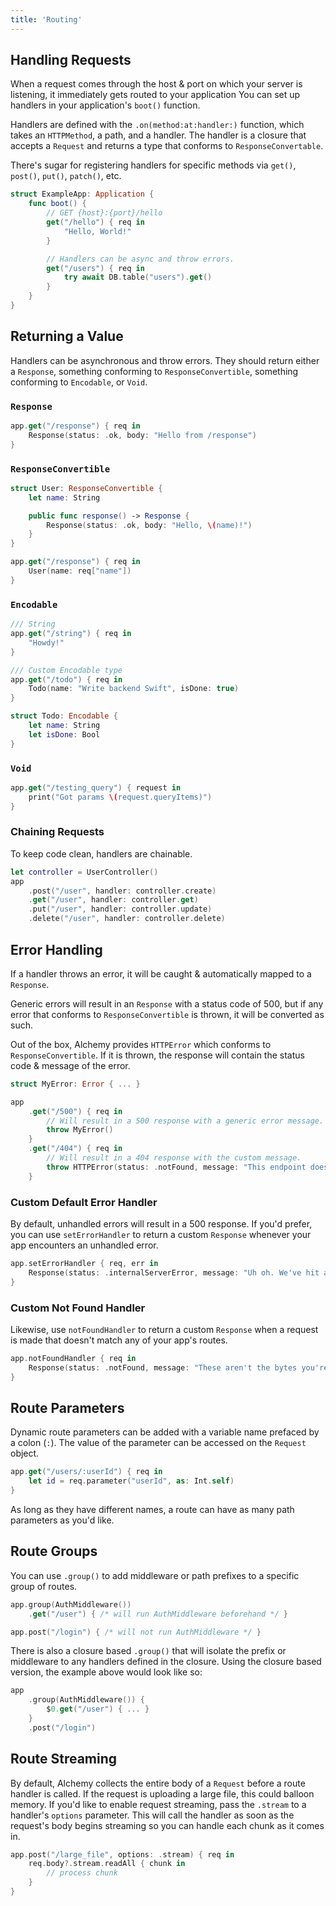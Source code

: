 ```yaml
---
title: 'Routing'
---
```


## Handling Requests

When a request comes through the host & port on which your server is listening, it immediately gets routed to your application You can set up handlers in your application's `boot()` function.

Handlers are defined with the `.on(method:at:handler:)` function, which takes an `HTTPMethod`, a path, and a handler. The handler is a closure that accepts a `Request` and returns a type that conforms to `ResponseConvertable`.

There's sugar for registering handlers for specific methods via `get()`, `post()`, `put()`, `patch()`, etc.

```swift
struct ExampleApp: Application {
    func boot() {
        // GET {host}:{port}/hello
        get("/hello") { req in
            "Hello, World!"
        }

        // Handlers can be async and throw errors.
        get("/users") { req in
            try await DB.table("users").get()
        }
    }
}
```

## Returning a Value

Handlers can be asynchronous and throw errors. They should return either a `Response`, something conforming to `ResponseConvertible`, something conforming to `Encodable`, or `Void`.

### `Response`

```swift
app.get("/response") { req in
    Response(status: .ok, body: "Hello from /response")
}
```

### `ResponseConvertible`


```swift
struct User: ResponseConvertible {
    let name: String

    public func response() -> Response {
        Response(status: .ok, body: "Hello, \(name)!")
    }
}
```

```swift
app.get("/response") { req in
    User(name: req["name"])
}
```

### `Encodable`

```swift
/// String
app.get("/string") { req in
    "Howdy!"
}

/// Custom Encodable type
app.get("/todo") { req in
    Todo(name: "Write backend Swift", isDone: true)
}

struct Todo: Encodable {
    let name: String
    let isDone: Bool
}
```

### `Void`

```swift
app.get("/testing_query") { request in
    print("Got params \(request.queryItems)")
}
```

### Chaining Requests

To keep code clean, handlers are chainable.

```swift
let controller = UserController()
app
    .post("/user", handler: controller.create)
    .get("/user", handler: controller.get)
    .put("/user", handler: controller.update)
    .delete("/user", handler: controller.delete)
```

## Error Handling

If a handler throws an error, it will be caught & automatically mapped to a `Response`.

Generic errors will result in an `Response` with a status code of 500, but if any error that conforms to `ResponseConvertible` is thrown, it will be converted as such.

Out of the box, Alchemy provides `HTTPError` which conforms to `ResponseConvertible`. If it is thrown, the response will contain the status code & message of the error.

```swift
struct MyError: Error { ... }

app
    .get("/500") { req in
        // Will result in a 500 response with a generic error message.
        throw MyError()
    }
    .get("/404") { req in
        // Will result in a 404 response with the custom message.
        throw HTTPError(status: .notFound, message: "This endpoint doesn't exist!")
    }
```

### Custom Default Error Handler

By default, unhandled errors will result in a 500 response. If you'd prefer, you can use `setErrorHandler` to return a custom `Response` whenever your app encounters an unhandled error.

```swift
app.setErrorHandler { req, err in
    Response(status: .internalServerError, message: "Uh oh. We've hit a snag.")
}
```

### Custom Not Found Handler

Likewise, use `notFoundHandler` to return a custom `Response` when a request is made that doesn't match any of your app's routes.

```swift
app.notFoundHandler { req in
    Response(status: .notFound, message: "These aren't the bytes you're looking for.")
}
```

## Route Parameters

Dynamic route parameters can be added with a variable name prefaced by a colon (`:`). The value of the parameter can be accessed on the `Request` object.

```swift
app.get("/users/:userId") { req in
    let id = req.parameter("userId", as: Int.self)
}
```

As long as they have different names, a route can have as many path parameters as you'd like.

## Route Groups

You can use `.group()` to add middleware or path prefixes to a specific group of routes.

```swift
app.group(AuthMiddleware())
    .get("/user") { /* will run AuthMiddleware beforehand */ }

app.post("/login") { /* will not run AuthMiddleware */ }
```

There is also a closure based `.group()` that will isolate the prefix or middleware to any handlers defined in the closure. Using the closure based version, the example above would look like so:

```swift
app
    .group(AuthMiddleware()) {
        $0.get("/user") { ... }
    }
    .post("/login")
```

## Route Streaming

By default, Alchemy collects the entire body of a `Request` before a route handler is called. If the request is uploading a large file, this could balloon memory. If you'd like to enable request streaming, pass the `.stream` to a handler's `options` parameter. This will call the handler as soon as the request's body begins streaming so you can handle each chunk as it comes in.

```swift
app.post("/large_file", options: .stream) { req in
    req.body?.stream.readAll { chunk in
        // process chunk
    }
}
```
